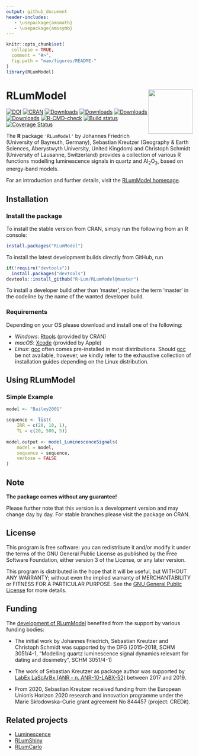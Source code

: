 ```yaml
---
output: github_document
header-includes:
   - \usepackage{amsmath}
   - \usepackage{amssymb}
---
```

<!-- README.md was auto-generated by README.Rmd. Please DO NOT edit by hand!-->


```r
knitr::opts_chunk$set(
  collapse = TRUE,
  comment = "#>",
  fig.path = "man/figures/README-"
)
library(RLumModel)
```

# RLumModel <img width=120px src="man/figures/RLumModel_logo.svg" align="right" />

[![DOI](https://zenodo.org/badge/47547833.svg)](https://zenodo.org/badge/latestdoi/47547833)
[![CRAN](https://www.r-pkg.org/badges/version/RLumModel)](https://CRAN.R-project.org/package=RLumModel )
[![Downloads](https://cranlogs.r-pkg.org/badges/grand-total/RLumModel)](https://www.r-pkg.org/pkg/RLumModel)
[![Downloads](https://cranlogs.r-pkg.org/badges/RLumModel)](https://www.r-pkg.org/pkg/RLumModel)
[![Downloads](https://cranlogs.r-pkg.org/badges/last-week/RLumModel)](https://www.r-pkg.org/pkg/RLumModel)
[![Downloads](https://cranlogs.r-pkg.org/badges/last-day/RLumModel)](https://www.r-pkg.org/pkg/RLumModel)
[![R-CMD-check](https://github.com/R-Lum/RLumModel/workflows/GitHub Actions CI/badge.svg)](https://github.com/R-Lum/RLumModel/actions)
[![Build status](https://ci.appveyor.com/api/projects/status/42umfq97ifr021mk/branch/master?svg=true)](https://ci.appveyor.com/project/RLumSK/rlummodel/branch/master)
[![Coverage Status](https://img.shields.io/codecov/c/github/R-Lum/RLumModel.svg)](https://codecov.io/github/R-Lum/RLumModel?branch=master)

The **R** package `'RLumModel'` by Johannes Friedrich (University of Bayreuth, Germany), 
Sebastian Kreutzer (Geography & Earth Sciences, Aberystwyth University, United Kingdom) and Christoph Schmidt 
(University of Lausanne, Switzerland)
provides a collection of various R functions modelling luminescence signals in quartz and Al<sub>2</sub>O<sub>3</sub>, based on energy-band models.

For an introduction and further details, visit the [RLumModel homepage](https://r-lum.github.io/RLumModel/).

## Installation

### Install the package

To install the stable version from CRAN, simply run the following from an R console:

```r
install.packages("RLumModel")
```

To install the latest development builds directly from GitHub, run

```r
if(!require("devtools"))
  install.packages("devtools")
devtools::install_github("R-Lum/RLumModel@master")
```

To install a developer build other than 'master', replace the term 'master' in the codeline by the name
of the wanted developer build. 

### Requirements 

Depending on your OS please download and install one of the following:

* *Windows*: [Rtools](https://cran.r-project.org/bin/windows/Rtools/) (provided by CRAN)
* *macOS*: [Xcode](https://developer.apple.com/xcode/) (provided by Apple)
* *Linux*: [gcc](https://gcc.gnu.org) often comes pre-installed in most distributions. Should [gcc](https://gcc.gnu.org) be not available, however, we kindly refer to the exhaustive collection of installation guides depending on the Linux distribution.

## Using RLumModel

### Simple Example

```r
model <- "Bailey2001"

sequence <- list(
    IRR = c(20, 10, 1),
    TL = c(20, 500, 5))
    
model.output <- model_LuminescenceSignals(
    model = model,
    sequence = sequence,
    verbose = FALSE
)
```


## Note

**The package comes without any guarantee!**

Please further note that this version is a development version and may change day by day. 
For stable branches please visit the package on CRAN.

## License

This program is free software: you can redistribute it and/or modify it under the terms of the GNU General Public License as published by the Free Software Foundation, either version 3 of the License, or any later version.

This program is distributed in the hope that it will be useful, but WITHOUT ANY WARRANTY; without even the implied warranty of MERCHANTABILITY or FITNESS FOR A PARTICULAR PURPOSE. See the [GNU General Public License](https://github.com/R-Lum/RLumModel/blob/master/LICENSE) for more details.

## <span class="glyphicon glyphicon-euro"></span> Funding

The [development of RLumModel](https://github.com/R-Lum/RLumModel)
benefited from the support by various funding bodies:

-   The initial work by Johannes Friedrich, Sebastian Kreutzer and
    Christoph Schmidt was supported by the DFG (2015–2018, SCHM
    3051/4-1, “Modelling quartz luminescence signal dynamics relevant
    for dating and dosimetry”, SCHM
    3051/4-1)

-   The work of Sebastian Kreutzer as package author was
    supported by [LabEx LaScArBx (ANR -
    n. ANR-10-LABX-52)](https://lascarbx.labex.u-bordeaux.fr) between
    2017 and 2019.

-   From 2020, Sebastian Kreutzer received funding from the European
    Union’s Horizon 2020 research and innovation programme under the
    Marie Skłodowska-Curie grant agreement No 844457 (project: CREDit).

## Related projects 

* [Luminescence](https://github.com/R-Lum/Luminescence)
* [RLumShiny](https://github.com/tzerk/RLumShiny)
* [RLumCarlo](https://github.com/R-Lum/RLumCarlo)

